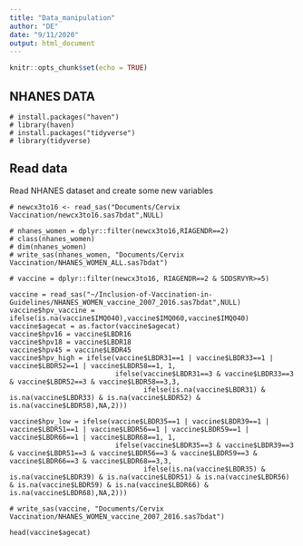 ```yaml
---
title: "Data_manipulation"
author: "DE"
date: "9/11/2020"
output: html_document
---
```


```r
knitr::opts_chunk$set(echo = TRUE)
```

## NHANES DATA


```install
# install.packages("haven")
# library(haven)
# install.packages("tidyverse")
# library(tidyverse)
```
## Read data

Read NHANES dataset and create some new variables
```read
# newcx3to16 <- read_sas("Documents/Cervix Vaccination/newcx3to16.sas7bdat",NULL)

# nhanes_women = dplyr::filter(newcx3to16,RIAGENDR==2)
# class(nhanes_women)
# dim(nhanes_women)
# write_sas(nhanes_women, "Documents/Cervix Vaccination/NHANES_WOMEN_ALL.sas7bdat")

# vaccine = dplyr::filter(newcx3to16, RIAGENDR==2 & SDDSRVYR>=5)

vaccine = read_sas("~/Inclusion-of-Vaccination-in-Guidelines/NHANES_WOMEN_vaccine_2007_2016.sas7bdat",NULL)  
vaccine$hpv_vaccine = ifelse(is.na(vaccine$IMQ040),vaccine$IMQ060,vaccine$IMQ040)
vaccine$agecat = as.factor(vaccine$agecat)
vaccine$hpv16 = vaccine$LBDR16
vaccine$hpv18 = vaccine$LBDR18
vaccine$hpv45 = vaccine$LBDR45
vaccine$hpv_high = ifelse(vaccine$LBDR31==1 | vaccine$LBDR33==1 | vaccine$LBDR52==1 | vaccine$LBDR58==1, 1,
                          ifelse(vaccine$LBDR31==3 & vaccine$LBDR33==3 & vaccine$LBDR52==3 & vaccine$LBDR58==3,3,
                                 ifelse(is.na(vaccine$LBDR31) & is.na(vaccine$LBDR33) & is.na(vaccine$LBDR52) & is.na(vaccine$LBDR58),NA,2)))

vaccine$hpv_low = ifelse(vaccine$LBDR35==1 | vaccine$LBDR39==1 | vaccine$LBDR51==1 | vaccine$LBDR56==1 | vaccine$LBDR59==1 | vaccine$LBDR66==1 | vaccine$LBDR68==1, 1,
                          ifelse(vaccine$LBDR35==3 & vaccine$LBDR39==3 & vaccine$LBDR51==3 & vaccine$LBDR56==3 & vaccine$LBDR59==3 & vaccine$LBDR66==3 & vaccine$LBDR68==3,3,
                                 ifelse(is.na(vaccine$LBDR35) & is.na(vaccine$LBDR39) & is.na(vaccine$LBDR51) & is.na(vaccine$LBDR56) & is.na(vaccine$LBDR59) & is.na(vaccine$LBDR66) & is.na(vaccine$LBDR68),NA,2)))

# write_sas(vaccine, "Documents/Cervix Vaccination/NHANES_WOMEN_vaccine_2007_2016.sas7bdat")

```


```check
head(vaccine$agecat)
```